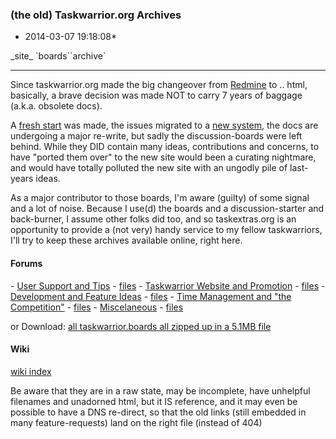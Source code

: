 === (the old) Taskwarrior.org Archives ===
*2014-03-07 19:18:08*
_site_
`boards``archive`
----
Since taskwarrior.org made the big changeover from [[http://www.redmine.org/|Redmine]] to .. html, basically, a brave decision was made NOT to carry 7 years of baggage (a.k.a. obsolete docs). 

A [[http://taskwarrior.org|fresh start]] was made, the issues migrated to a [[http://bug.tasktools.org|new system]], the docs are undergoing a major re-write, but sadly the discussion-boards were left behind. While they DID contain many ideas, contributions and concerns, to have "ported them over" to the new site would been a curating nightmare, and would have totally polluted the new site with an ungodly pile of last-years ideas. 

As a major contributor to those boards, I'm aware (guilty) of some signal and a lot of noise. Because I use(d) the boards and a discussion-starter and back-burner, I assume other folks did too, and so taskextras.org is an opportunity to provide a (not very) handy service to my fellow taskwarriors, I'll try to keep these archives available online, right here.


==== Forums ====
- [[./projects/taskwarrior/boards/1%3fpage%3d1%26per_page%3d100|User Support and Tips]] - [[boards/1/topics/|files]]
- [[boards/4/|Taskwarrior Website and Promotion]] - [[boards/4/topics/|files]]
- [[boards/6/|Development and Feature Ideas]] - [[boards/6/topics/|files]]
- [[boards/8/|Time Management and "the Competition"]] - [[boards/8/topics/|files]]
- [[boards/27/|Miscelaneous]] - [[boards/27/topics/|files]]

or Download: [[boards/boards.tar.gz|all taskwarrior.boards all zipped up in a 5.1MB file]]

==== Wiki ====
[[local:./projects/2/wiki.1|wiki index]]

Be aware that they are in a raw state, may be incomplete, have unhelpful filenames and unadorned html, but it IS reference, and it may even be possible to have a DNS re-direct, so that the old links (still embedded in many feature-requests) land on the right file (instead of 404)

